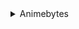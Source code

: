 <details><summary>Animebytes</summary>

- Artbook
- BD Special
- DVD Special
- Game
- Light Novel
- Live Action Movie
- Manga
- Movie
- ONA
- OVA
- Oneshot
- TV Series
- TV Special

</details>
